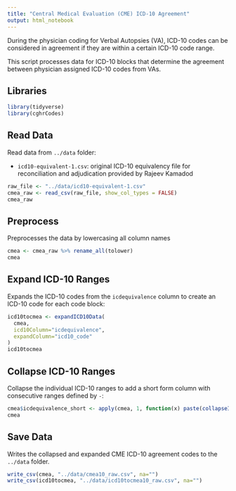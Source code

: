 ```yaml
---
title: "Central Medical Evaluation (CME) ICD-10 Agreement"
output: html_notebook
---
```


During the physician coding for Verbal Autopsies (VA), ICD-10 codes can be considered in agreement if they are within a certain ICD-10 code range.

This script processes data for ICD-10 blocks that determine the agreement between physician assigned ICD-10 codes from VAs.

## Libraries

```r
library(tidyverse)
library(cghrCodes)
```

## Read Data

Read data from `../data` folder:

* `icd10-equivalent-1.csv`: original ICD-10 equivalency file for reconciliation and adjudication provided by Rajeev Kamadod

```r
raw_file <- "../data/icd10-equivalent-1.csv"
cmea_raw <- read_csv(raw_file, show_col_types = FALSE)
cmea_raw
```

## Preprocess

Preprocesses the data by lowercasing all column names

```r
cmea <- cmea_raw %>% rename_all(tolower)
cmea
```

## Expand ICD-10 Ranges

Expands the ICD-10 codes from the `icdequivalence` column to create an ICD-10 code for each code block:

```r
icd10tocmea <- expandICD10Data(
  cmea,
  icd10Column="icdequivalence",
  expandColumn="icd10_code"
)
icd10tocmea
```

## Collapse ICD-10 Ranges

Collapse the individual ICD-10 ranges to add a short form column with consecutive ranges defined by `-`:

```r
cmea$icdequivalence_short <- apply(cmea, 1, function(x) paste(collapseICD10(x["icdequivalence"]), collapse=","))
cmea
```

## Save Data

Writes the collapsed and expanded CME ICD-10 agreement codes to the `../data` folder.

```r
write_csv(cmea, "../data/cmea10_raw.csv", na="")
write_csv(icd10tocmea, "../data/icd10tocmea10_raw.csv", na="")
```
